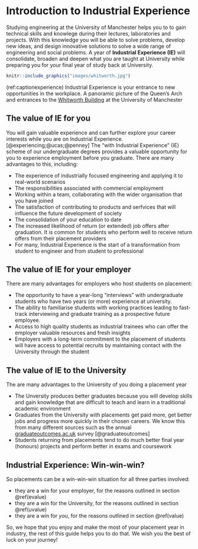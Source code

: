 

# Introduction to Industrial Experience {#intro}

Studying engineering at the University of Manchester helps you to to gain technical skills and knowlege during their lectures, laboratories and projects. With this knowledge you will be able to solve problems, develop new ideas, and design innovative solutions to solve a wide range of engineering and social problems. A year of **Industrial Experience (IE)** will consolidate, broaden and deepen what you are taught at University while preparing you for your final year of study back at University.

```r
knitr::include_graphics("images/whitworth.jpg")
```

(ref:captionexperience) Industrial Experience is your entrance to new opportunities in the workplace. A panoramic picture of the Queen's Arch and entrances to the [Whitworth Building](https://en.wikipedia.org/wiki/Whitworth_Building) at the University of Manchester


## The value of IE for you {#value}
You will gain valuable experience and can further explore your career interests while you are on Industrial Experience. [@experiencing;@ucas;@penney] The “with Industrial Experience” (IE) scheme of our undergraduate degrees provides a valuable opportunity for you to experience employment before you graduate. There are many advantages to this, including:

* The experience of industrially focused engineering and applying it to real-world scenarios
* The responsibilities associated with commercial employment
* Working within a team, collaborating with the wider organisation that you have joined
* The satisfaction of contributing to products and serfvices that will influence the future development of society
* The consolidation of your education to date
* The increased likelihood of return (or extended) job offers after graduation. It is common for students who perform well to receive return offers from their placement providers
*  For many, Industrial Experience is the start of a transformation from student to engineer and from student to professional

## The value of IE for your employer {#evalue}

There are many advantages for employers who host students on placement: 

* The opportunity to have a year-long “interviews” with undergraduate students who have two years (or more) experience at university.
* The ability to familiarise students with working practices leading to fast-track interviewing and graduate training as a prospective future employee.
* Access to high quality students as industrial trainees who can offer the employer valuable resources and fresh insights
* Employers with a long-term commitment to the placement of students will have access to potential recruits by maintaining contact with the University through the student

## The value of IE to the University {#uvalue}

The are many advantages to the University of you doing a placement year 

* The Unversity produces better graduates because you will develop skills and gain knowledge that are difficult to teach and learn in a traditional academic environment
* Graduates from the University with placements get paid more, get better jobs and progress more quickly in their chosen careers. We know this from many different sources such as the annual [graduateoutcomes.ac.uk](https://www.graduateoutcomes.ac.uk/) survey [@graduateoutcomes]
* Students returning from placements tend to do much better final year (honours) projects and perform better in exams and coursework 

## Industrial Experience: Win-win-win? {#win}

So placements can be a win-win-win situation for all three parties involved:

* they are a win for your employer, for the reasons outlined in section \@ref(evalue)
* they are a win for the University, for the reasons outlined in section \@ref(uvalue)
* they are a win for _you_, for the reasons outlined in section \@ref(value)

So, we hope that you enjoy and make the most of your placement year in industry, the rest of this guide helps you to do that. We wish you the best of luck on your journey!

